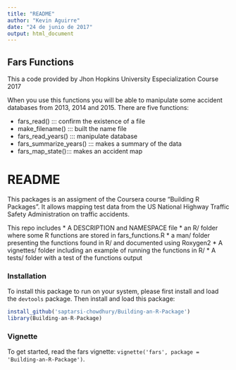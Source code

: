 ```yaml
---
title: "README"
author: "Kevin Aguirre"
date: "24 de junio de 2017"
output: html_document
---
```



## Fars Functions

This a code provided by Jhon Hopkins University Especialization Course 2017

When you use this functions you will be able to manipulate some accident databases from 2013, 2014 and 2015. There are five functions:

- fars_read()  ::: confirm the existence of a file
- make_filename() ::: built the name file
- fars_read_years() ::: manipulate database
- fars_summarize_years() ::: makes a summary of the data
- fars_map_state()::: makes an accident map


# README #

This packages is an assigment of the Coursera course "Building R Packages". It allows mapping test data from the US National Highway Traffic Safety Administration on traffic accidents. 

This repo includes
* A DESCRIPTION and NAMESPACE file
* an R/ folder where some R functions are stored in fars_functions.R
* a man/ folder presenting the functions found in R/ and documented using Roxygen2
* A vignettes/ folder including an example of running the functions in R/
* A tests/ folder with a test of the functions output

### Installation

To install this package to run on your system, please first install and load the `devtools` package. Then install and load this package:

```R
install_github('saptarsi-chowdhury/Building-an-R-Package')
library(Building-an-R-Package)
```

### Vignette

To get started, read the fars vignette: `vignette('fars', package = 'Building-an-R-Package')`.
